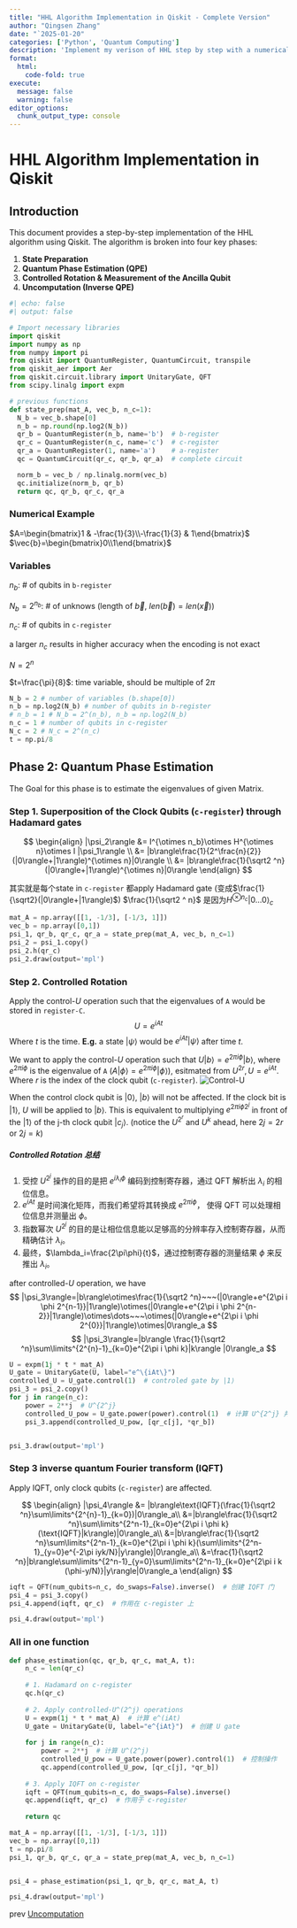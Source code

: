 ```yaml
---
title: "HHL Algorithm Implementation in Qiskit - Complete Version"
author: "Qingsen Zhang"
date: "`2025-01-20"
categories: ['Python', 'Quantum Computing']
description: 'Implement my verison of HHL step by step with a numerical example'
format: 
  html:
    code-fold: true
execute: 
  message: false
  warning: false
editor_options: 
  chunk_output_type: console
---
```


# HHL Algorithm Implementation in Qiskit

## Introduction

This document provides a step-by-step implementation of the HHL algorithm using Qiskit. The algorithm is broken into four key phases:

1. **State Preparation**
2. **Quantum Phase Estimation (QPE)**
3. **Controlled Rotation & Measurement of the Ancilla Qubit**
4. **Uncomputation (Inverse QPE)**

```python
#| echo: false
#| output: false

# Import necessary libraries
import qiskit
import numpy as np
from numpy import pi
from qiskit import QuantumRegister, QuantumCircuit, transpile
from qiskit_aer import Aer
from qiskit.circuit.library import UnitaryGate, QFT
from scipy.linalg import expm

# previous functions
def state_prep(mat_A, vec_b, n_c=1):
  N_b = vec_b.shape[0]
  n_b = np.round(np.log2(N_b))
  qr_b = QuantumRegister(n_b, name='b')  # b-register
  qr_c = QuantumRegister(n_c, name='c')  # c-register
  qr_a = QuantumRegister(1, name='a')    # a-register
  qc = QuantumCircuit(qr_c, qr_b, qr_a)  # complete circuit

  norm_b = vec_b / np.linalg.norm(vec_b)
  qc.initialize(norm_b, qr_b)
  return qc, qr_b, qr_c, qr_a
```

### Numerical Example
$A=\begin{bmatrix}1 & -\frac{1}{3}\\-\frac{1}{3} & 1\end{bmatrix}$  
$\vec{b}=\begin{bmatrix}0\\1\end{bmatrix}$

### Variables
$n_b$: # of qubits in `b-register` 

$N_b=2^{n_b}$: # of unknows (length of $\vec{b}$, $len(\vec{b})=len(\vec{x})$)

$n_c$: # of qubits in ``c-register``

a larger $n_c$ results in higher accuracy when the encoding is not exact 

$N=2^n$ 

$t=\frac{\pi}{8}$: time variable, should be multiple of $2\pi$ 

```python
N_b = 2 # number of variables (b.shape[0])
n_b = np.log2(N_b) # number of qubits in b-register
# n_b = 1 # N_b = 2^(n_b), n_b = np.log2(N_b)
n_c = 1 # number of qubits in c-register
N_c = 2 # N_c = 2^(n_c)
t = np.pi/8
```

## Phase 2: Quantum Phase Estimation
The Goal for this phase is to estimate the eigenvalues of given Matrix.

### Step 1. Superposition of the Clock Qubits (`c-register`) through Hadamard gates
$$
\begin{align}
|\psi_2\rangle &= I^{\otimes n_b}\otimes H^{\otimes n}\otimes I |\psi_1\rangle \\
&= |b\rangle\frac{1}{2^\frac{n}{2}}(|0\rangle+|1\rangle)^{\otimes n}|0\rangle \\
&= |b\rangle\frac{1}{\sqrt2 ^n}(|0\rangle+|1\rangle)^{\otimes n}|0\rangle
\end{align}
$$

其实就是每个state in `c-register` 都apply Hadamard gate (变成$\frac{1}{\sqrt2}(|0\rangle+|1\rangle)$)
$\frac{1}{\sqrt2 ^ n}$ 是因为$H^{\otimes n_c}|0\dots0\rangle_c$

```python
mat_A = np.array([[1, -1/3], [-1/3, 1]])
vec_b = np.array([0,1])
psi_1, qr_b, qr_c, qr_a = state_prep(mat_A, vec_b, n_c=1)
psi_2 = psi_1.copy()
psi_2.h(qr_c)
psi_2.draw(output='mpl')
```

### Step 2. Controlled Rotation
Apply the control-$U$ operation such that the eigenvalues of `A` would be stored in `register-C`.
$$
U = e^{iAt}
$$
Where $t$ is the time. **E.g.** a state $|\psi\rangle$ would be $e^{iAt}|\psi\rangle$ after time $t$.

We want to apply the control-$U$ operation such that $U|b\rangle = e^{2\pi i \phi}|b\rangle$, where $e^{2\pi i \phi}$ is the eigenvalue of `A` ($A|\phi\rangle=e^{2\pi i \phi}|\phi\rangle$), esitmated from $U^{2r}, U=e^{iAt}$. Where $r$ is the index of the clock qubit (`c-register`).
![Control-$U$](.\08.hhl_imp2_ctrl_U.png)

When the control clock qubit is $|0\rangle$, $|b\rangle$ will not be affected. If the clock bit is $|1\rangle$, $U$ will be applied to $|b\rangle$. This is equivalent to multiplying $e^{2\pi i \phi 2^j}$ in front of the $|1\rangle$ of the j-th clock qubit $|c_j\rangle$. (notice the $U^{2^r}$ and $U^k$ ahead, here $2j=2r$ or $2j=k$)

##### Controlled Rotation 总结
1. 受控 $U^{2^j}$ 操作的目的是把 $e^{i\lambda_i \phi}$ 编码到控制寄存器，通过 QFT 解析出 $\lambda_i$ 的相位信息。
2. $e^{iAt}$ 是时间演化矩阵，而我们希望将其转换成 $e^{2\pi i \phi}$， 使得 QFT 可以处理相位信息并测量出 $\phi$。
3. 指数幂次 $U^{2^j}$ 的目的是让相位信息能以足够高的分辨率存入控制寄存器，从而精确估计 $\lambda_i$。
4. 最终，$\lambda_i=\frac{2\pi\phi}{t}$，通过控制寄存器的测量结果 $\phi$ 来反推出 $\lambda_i$。

after controlled-$U$ operation, we have
$$
|\psi_3\rangle=|b\rangle\otimes\frac{1}{\sqrt2 ^n}~~~(|0\rangle+e^{2\pi i \phi 2^{n-1}}|1\rangle)\otimes(|0\rangle+e^{2\pi i \phi 2^{n-2}}|1\rangle)\otimes\dots~~~\otimes(|0\rangle+e^{2\pi i \phi 2^{0}}|1\rangle)\otimes|0\rangle_a
$$
$$
|\psi_3\rangle=|b\rangle \frac{1}{\sqrt2 ^n}\sum\limits^{2^{n}-1}_{k=0}e^{2\pi i \phi k}|k\rangle |0\rangle_a
$$


```python
U = expm(1j * t * mat_A)
U_gate = UnitaryGate(U, label="e^\{iAt\}")
controlled_U = U_gate.control(1)  # controled gate by |1⟩
psi_3 = psi_2.copy()
for j in range(n_c):
    power = 2**j  # U^{2^j}
    controlled_U_pow = U_gate.power(power).control(1)  # 计算 U^{2^j} 并加控制
    psi_3.append(controlled_U_pow, [qr_c[j], *qr_b])


psi_3.draw(output='mpl')
```


### Step 3 inverse quantum Fourier transform (IQFT)
Apply IQFT, only clock qubits (`c-register`) are affected.

$$
\begin{align}
|\psi_4\rangle &= |b\rangle\text{IQFT}(\frac{1}{\sqrt2 ^n}\sum\limits^{2^{n}-1}_{k=0})|0\rangle_a\\
&=|b\rangle\frac{1}{\sqrt2 ^n}\sum\limits^{2^n-1}_{k=0}e^{2\pi i \phi k}(\text{IQFT}|k\rangle)|0\rangle_a\\
&=|b\rangle\frac{1}{\sqrt2 ^n}\sum\limits^{2^n-1}_{k=0}e^{2\pi i \phi k}(\sum\limits^{2^n-1}_{y=0}e^{-2\pi iyk/N}|y\rangle)|0\rangle_a\\
&=\frac{1}{\sqrt2 ^n}|b\rangle\sum\limits^{2^n-1}_{y=0}\sum\limits^{2^n-1}_{k=0}e^{2\pi i k (\phi-y/N)}|y\rangle|0\rangle_a
\end{align}
$$

```python
iqft = QFT(num_qubits=n_c, do_swaps=False).inverse()  # 创建 IQFT 门
psi_4 = psi_3.copy()
psi_4.append(iqft, qr_c)  # 作用在 c-register 上

psi_4.draw(output='mpl')
```

### All in one function
```python
def phase_estimation(qc, qr_b, qr_c, mat_A, t):
    n_c = len(qr_c)
    
    # 1. Hadamard on c-register
    qc.h(qr_c)
    
    # 2. Apply controlled-U^(2^j) operations
    U = expm(1j * t * mat_A)  # 计算 e^(iAt)
    U_gate = UnitaryGate(U, label="e^{iAt}")  # 创建 U gate
  
    for j in range(n_c):
        power = 2**j  # 计算 U^(2^j)
        controlled_U_pow = U_gate.power(power).control(1)  # 控制操作
        qc.append(controlled_U_pow, [qr_c[j], *qr_b]) 
    
    # 3. Apply IQFT on c-register
    iqft = QFT(num_qubits=n_c, do_swaps=False).inverse()
    qc.append(iqft, qr_c)  # 作用于 c-register
    
    return qc

mat_A = np.array([[1, -1/3], [-1/3, 1]])
vec_b = np.array([0,1])
t = np.pi/8
psi_1, qr_b, qr_c, qr_a = state_prep(mat_A, vec_b, n_c=1)


psi_4 = phase_estimation(psi_1, qr_b, qr_c, mat_A, t)

psi_4.draw(output='mpl')
```

prev [Uncomputation](./10.hhl_imp4.qmd)
